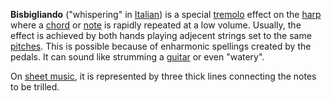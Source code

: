 '''Bisbigliando''' ("whispering" in [[Italian language|Italian]]) is a special [[tremolo]] effect on the [[harp]] where a [[chord (music)|chord]] or [[note]] is rapidly repeated at a low volume. Usually, the effect is achieved by both hands playing adjecent strings set to the same [[pitch (music)|pitch]]es.  This is possible because of enharmonic spellings created by the pedals.
It can sound like strumming a [[guitar]] or even "watery".

On [[sheet music]], it is represented by three thick lines connecting the notes to be trilled.

{{music-stub}}